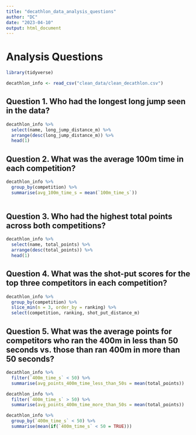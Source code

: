 ```yaml
---
title: "decathlon_data_analysis_questions"
author: "DC"
date: "2023-04-10"
output: html_document
---
```


# Analysis Questions

```r
library(tidyverse)

decathlon_info <- read_csv("clean_data/clean_decathlon.csv")
```
## Question 1. Who had the longest long jump seen in the data?
```r
decathlon_info %>% 
  select(name, long_jump_distance_m) %>% 
  arrange(desc(long_jump_distance_m)) %>% 
  head(1)
```

## Question 2. What was the average 100m time in each competition?
```r
decathlon_info %>% 
  group_by(competition) %>% 
  summarise(avg_100m_time_s = mean(`100m_time_s`))
  
```

## Question 3. Who had the highest total points across both competitions?

```r
decathlon_info %>% 
  select(name, total_points) %>% 
  arrange(desc(total_points)) %>% 
  head(1)
```
## Question 4. What was the shot-put scores for the top three competitors in each competition?

```r
decathlon_info %>% 
  group_by(competition) %>% 
  slice_min(n = 3, order_by = ranking) %>% 
  select(competition, ranking, shot_put_distance_m)
```



## Question 5. What was the average points for competitors who ran the 400m in less than 50 seconds vs. those than ran 400m in more than 50 seconds?

```r
decathlon_info %>% 
  filter(`400m_time_s` < 50) %>% 
  summarise(avg_points_400m_time_less_than_50s = mean(total_points))

decathlon_info %>% 
  filter(`400m_time_s` > 50) %>% 
  summarise(avg_points_400m_time_more_than_50s = mean(total_points))

```

```r
decathlon_info %>% 
  group_by(`400m_time_s` < 50) %>% 
  summarise(mean(if(`400m_time_s` < 50 = TRUE)))
```


